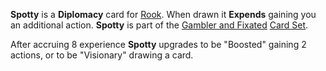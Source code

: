 {{Stub}}
{{Card
|decktype = Negotiation
|cardtype = Diplomacy
|keywords = Expend, Unplayable
|upgradeable = Yes
|expreq = 8
|upgrade1 = 'Boosted': gain 2 actions
|upgrade2 = 'Visionary': and draw a card}}

'''Spotty''' is a '''Diplomacy''' card for [[Rook]]. When drawn it '''Expends''' gaining you an additional action. '''Spotty''' is part of the [[Gambler and Fixated]] [[Card Sets|Card Set]].

After accruing 8 experience '''Spotty''' upgrades to be "Boosted" gaining 2 actions, or to be "Visionary" drawing a card.